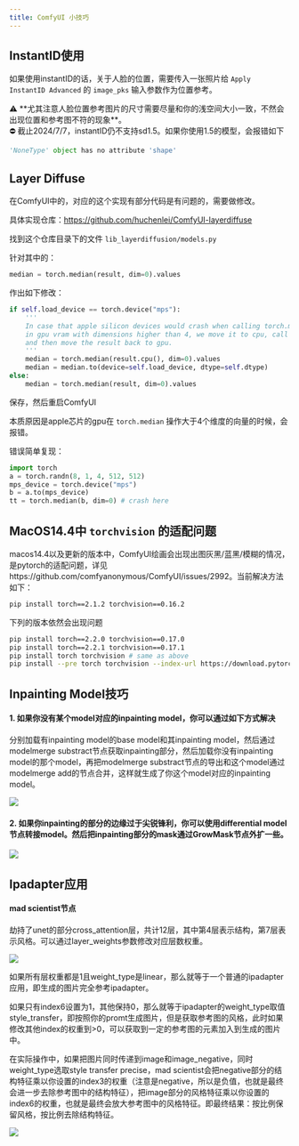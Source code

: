 ```yaml
---
title: ComfyUI 小技巧
---
```


## InstantID使用

如果使用instantID的话，关于人脸的位置，需要传入一张照片给 `Apply InstantID Advanced` 的 `image_pks` 输入参数作为位置参考。

<aside>
⚠️ **尤其注意人脸位置参考图片的尺寸需要尽量和你的浅空间大小一致，不然会出现位置和参考图不符的现象**。
</aside>

<aside>
⛔ 截止2024/7/7，instantID仍不支持sd1.5。如果你使用1.5的模型，会报错如下

```python
'NoneType' object has no attribute 'shape'
```
</aside>

## Layer Diffuse

在ComfyUI中的，对应的这个实现有部分代码是有问题的，需要做修改。

具体实现仓库：https://github.com/huchenlei/ComfyUI-layerdiffuse

找到这个仓库目录下的文件 `lib_layerdiffusion/models.py`

针对其中的：

```python
median = torch.median(result, dim=0).values
```

作出如下修改：

```python
if self.load_device == torch.device("mps"):
    '''
    In case that apple silicon devices would crash when calling torch.median() on tensors
    in gpu vram with dimensions higher than 4, we move it to cpu, call torch.median()
    and then move the result back to gpu.
    '''
    median = torch.median(result.cpu(), dim=0).values
    median = median.to(device=self.load_device, dtype=self.dtype)
else:
    median = torch.median(result, dim=0).values
```

保存，然后重启ComfyUI

本质原因是apple芯片的gpu在 `torch.median` 操作大于4个维度的向量的时候，会报错。

错误简单复现：

```python
import torch
a = torch.randn(8, 1, 4, 512, 512)
mps_device = torch.device("mps")
b = a.to(mps_device)
tt = torch.median(b, dim=0) # crash here
```

## MacOS14.4中 `torchvision` 的适配问题

macos14.4以及更新的版本中，ComfyUI绘画会出现出图灰黑/蓝黑/模糊的情况，是pytorch的适配问题，详见https://github.com/comfyanonymous/ComfyUI/issues/2992。当前解决方法如下：

```bash
pip install torch==2.1.2 torchvision==0.16.2
```

下列的版本依然会出现问题

```bash
pip install torch==2.2.0 torchvision==0.17.0
pip install torch==2.2.1 torchvision==0.17.1
pip install torch torchvision # same as above
pip install --pre torch torchvision --index-url https://download.pytorch.org/whl/nightly/cpu # development version
```

## Inpainting Model技巧

#### 1. 如果你没有某个model对应的inpainting model，你可以通过如下方式解决

分别加载有inpainting model的base model和其inpainting model，然后通过modelmerge substract节点获取inpainting部分，然后加载你没有inpainting model的那个model，再把modelmerge substract节点的导出和这个model通过modelmerge add的节点合并，这样就生成了你这个model对应的inpainting model。

![](https://qingyon-revornix-public.oss-cn-beijing.aliyuncs.com/images/202505152318494.png)

#### 2. 如果你inpainting的部分的边缘过于尖锐锋利，你可以使用differential model节点转接model。然后把inpainting部分的mask通过GrowMask节点外扩一些。

![](https://qingyon-revornix-public.oss-cn-beijing.aliyuncs.com/images/202505152318077.png)

## Ipadapter应用

#### mad scientist节点

劫持了unet的部分cross_attention层，共计12层，其中第4层表示结构，第7层表示风格。可以通过layer_weights参数修改对应层数权重。

![](https://qingyon-revornix-public.oss-cn-beijing.aliyuncs.com/images/202505152319809.png)

如果所有层权重都是1且weight_type是linear，那么就等于一个普通的ipadapter应用，即生成的图片完全参考ipadapter。

如果只有index6设置为1，其他保持0，那么就等于ipadapter的weight_type取值style_transfer，即按照你的promt生成图片，但是获取参考图的风格，此时如果修改其他index的权重到>0，可以获取到一定的参考图的元素加入到生成的图片中。

在实际操作中，如果把图片同时传递到image和image_negative，同时weight_type选取style transfer precise，mad scientist会把negative部分的结构特征乘以你设置的index3的权重（注意是negative，所以是负值，也就是最终会进一步去除参考图中的结构特征），把image部分的风格特征乘以你设置的index6的权重，也就是最终会放大参考图中的风格特征。即最终结果：按比例保留风格，按比例去除结构特征。

![](https://qingyon-revornix-public.oss-cn-beijing.aliyuncs.com/images/202505152319526.png)